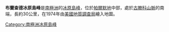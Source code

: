 {{Coord|72|0|S|64|50|W|source:GNIS|display=title}}

'''布蘭查德冰原島峰'''是[[南極洲|南極洲]]的[[冰原島峰|冰原島峰]]，位於[[帕爾默地|帕爾默地]]中部，處於[[古滕科山脈|古滕科山脈]]的南端，長約30公里，在1974年由[[美國地質調查局|美國地質調查局]]繪入地圖。

{{Antarctica-geo-stub}}
[[Category:南極洲冰原島峰|Category:南極洲冰原島峰]]